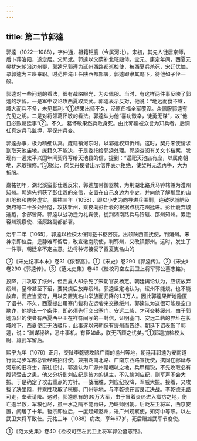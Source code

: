 ```yaml
---
---
---
```

title: 第二节郭逵
---



郭逵（1022—1088），字仲通，祖籍钜鹿（今属河北）。宋初，其先人徙居京师，后卜葬洛阳，遂定居。父郭斌。郭逵以父荫补北班殿侍。宝元、康定年间，西夏元昊扰宋朝沿边州郡，郭逵兄郭遵为延州西路都巡检使，被西夏兵杀死，宋廷优恤，录郭逵为三班奉职。时范仲淹正任陕西都部署，郭逵即隶其麾下，待他如子侄一般。

郭逵对一些问题的看法，很有战略眼光，为众佩服。当时，有这样两件事反映了郭逵的才智。一是军中议论攻西夏取灵武。郭逵表示反对，他说：“地远而食不继，城大而兵不多，未见其利。”①结果出师不久，泾原任福全军覆没。众佩服郭逵有先见之明。二是对将领葛怀敏的看法。郭逵认为他“喜功徼幸，徒勇无谋”，故“他日必败朝廷事”②。不久，葛怀敏果然兵败身死。由此郭逵被众誉为知兵者。后调任真定兵马监押，平保州兵变。

郭逵办事，极为精细认真。庞籍镇河东时，以郭逵权知忻州。这时，契丹来使请求割取天池庙地。庞籍久不能决，于是委托给郭逵处理。郭逵查阅有关文书档案，发现有一通太平兴国年间契丹写给天池县的信，提到：“遥祀天池庙有应，以属南朝地，未敢擅修。”③据此，向契丹使者出示信件表示拒绝，使契丹无法再争，大为折服。

嘉祐初年，湖北溪蛮彭仕羲反宋，郭逵加带御器械，为荆湖北路兵马钤辖兼为澧州知州。郭逵先抓获了彭仕羲的亲信，安置在自己身边为小史，并向他了解那里的山川地形和防务虚实。嘉祐三年（1058），即以小史为向导进兵围剿，连破罗城峒及贺府等二十多处险隘，攻拔新州，乘夜向彭仕羲的根据点桃花州挺进。彭仕羲弃城逃跑，余部皆降。郭逵以战功迁为礼宾使，徙荆湖南路兵马钤辖、邵州知州。累迁容州观察使、泾原路副都部署。

治平二年（1065），郭逵以检校太保同签书枢密院。出领陕西宣抚使，判渭州。宋神宗即位后，迁静难军留后，改宣徽南院使，判郓州，又改镇鄜州。这时，发生了一件事，朝廷拿不定主意。边将种谔接受了西夏嵬名山的

②《宋史纪事本末》卷31《侬智高》。①《宋史》卷290《郭逵传》。②《宋史》卷290《郭逵传》。③《范太史集》卷40《检校司空左武卫上将军郭公墓志铭》。

投降，并攻取了绥州，但西夏人却杀死了宋朝官员杨定。朝廷舆论认为，应该放弃绥州，皇帝甚至下诏，要焚烧后放弃绥州。郭逵坚定地认为，绥州不能烧，也不能放弃，而应当坚守，用以安置嵬名山举族而归降的1.3万人。因此郭逵果断地隐匿了诏书。不久，西夏提出用塞门砦和安远砦来交换绥州。郭逵认为这很可能是空口欺诈，他提出一个条件，即必须先行交出塞门、安远二砦，才可交移绥州。由于郭逵派出的使者有西夏西平王在祥符间写的一封信，证明塞门、安远二砦的界址在长城岭下，西夏使臣无法驳斥，此事遂以宋朝保有绥州而告终。朝廷下诏表彰了郭逵，说：“渊谋秘略，悉中事机。有臣如此，朕无西顾之忧矣。”①郭逵加检校太尉、雄武军留后。

熙宁九年（1076）正月，交阯李乾德攻陷广南的邕州等地，朝廷拜郭逵为安南道行营马步军都总管经略招讨使，兼荆湖南北路、广南东西路宣抚使，携同在鄜延与河东的旧将士，前往征讨。郭逵认为广源州是咽吭之地，兵甲精锐，不先攻取必有腹背受击之患。他又分析到刘应纪是彼方的谋主，不先擒刘应纪，则军声不会大振。于是确定了攻击重点的方针。一战而胜，刘应纪投降，军威大振。接着，又攻拔了决里隘，并乘胜攻取了桄榔、门州等地，与李乾德在富良江决战。李乾德无路可走，奉表请降。这时，郭逵原有的30万大军，由于冒着炎热进入瘴疠之地，伤亡逾半数，军粮也尽，虽一水之隔不能再进，乃班师回朝。后贬左卫将军，西京安置，闲居了十年。哲宗即位后，一度起知潞州，进广州观察使，知河中等职。以左武卫大将军致仕。元祐三年（1088）病故，享年67岁。死后赠雄武军节度使。

①《范太史集》卷40《检校司空左武卫上将军郭公墓志铭》。